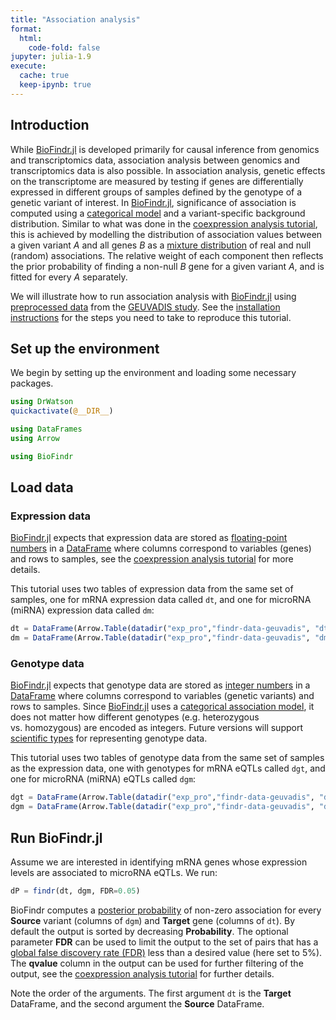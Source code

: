 ```yaml
---
title: "Association analysis"
format:
  html:
    code-fold: false
jupyter: julia-1.9
execute: 
  cache: true
  keep-ipynb: true
---
```

## Introduction

While [BioFindr.jl][1] is developed primarily for causal inference from genomics and transcriptomics data, association analysis between genomics and transcriptomics data is also possible. In association analysis, genetic effects on the transcriptome are measured by testing if genes are differentially expressed in different groups of samples defined by the genotype of a genetic variant of interest. In [BioFindr.jl][1], significance of association is computed using a [categorical model](https://tmichoel.github.io/BioFindr.jl/dev/realLLR/#prim_test_realLLR) and a variant-specific background distribution. Similar to what was done in the [coexpression analysis tutorial](coexpression.qmd), this is achieved by modelling the distribution of association values between a given variant $A$ and all genes $B$ as a [mixture distribution](https://en.wikipedia.org/wiki/Mixture_distribution) of real and null (random) associations. The relative weight of each component then reflects the prior probability of finding a non-null $B$ gene for a given variant $A$, and is fitted for every $A$ separately.

We will illustrate how to run association analysis with [BioFindr.jl][1] using [preprocessed data][2] from the [GEUVADIS study][3]. See the [installation instructions](installation.qmd) for the steps you need to take to reproduce this tutorial.

## Set up the environment

We begin by setting up the environment and loading some necessary packages.

```julia
using DrWatson
quickactivate(@__DIR__)

using DataFrames
using Arrow

using BioFindr
```

## Load data

### Expression data

[BioFindr.jl][1] expects that expression data are stored as [floating-point numbers](https://docs.julialang.org/en/v1/manual/integers-and-floating-point-numbers/) in a [DataFrame][4] where columns correspond to variables (genes) and rows to samples, see the [coexpression analysis tutorial](coexpression.qmd) for more details.

This tutorial uses two tables of expression data from the same set of samples, one for mRNA expression data called `dt`, and one for microRNA (miRNA) expression data called `dm`:

```julia
dt = DataFrame(Arrow.Table(datadir("exp_pro","findr-data-geuvadis", "dt.arrow")));
dm = DataFrame(Arrow.Table(datadir("exp_pro","findr-data-geuvadis", "dm.arrow")));
```

### Genotype data

[BioFindr.jl][1] expects that genotype data are stored as [integer numbers](https://docs.julialang.org/en/v1/manual/integers-and-floating-point-numbers/) in a [DataFrame][4] where columns correspond to variables (genetic variants) and rows to samples. Since [BioFindr.jl][1] uses a [categorical association model](https://tmichoel.github.io/BioFindr.jl/dev/realLLR/#prim_test_realLLR), it does not matter how different genotypes (e.g. heterozygous vs. homozygous) are encoded as integers. Future versions will support [scientific types](https://juliaai.github.io/ScientificTypes.jl/dev/) for representing genotype data.

This tutorial uses two tables of genotype data from the same set of samples as the expression data, one with genotypes for mRNA eQTLs called `dgt`, and one for microRNA (miRNA) eQTLs called `dgm`:

```julia
dgt = DataFrame(Arrow.Table(datadir("exp_pro","findr-data-geuvadis", "dgt.arrow")));
dgm = DataFrame(Arrow.Table(datadir("exp_pro","findr-data-geuvadis", "dgm.arrow")));
```

## Run BioFindr.jl

Assume we are interested in identifying mRNA genes whose expression levels are associated to microRNA eQTLs. We run:

```julia
dP = findr(dt, dgm, FDR=0.05)
```

BioFindr computes a [posterior probability](https://tmichoel.github.io/BioFindr.jl/dev/posteriorprobs/) of non-zero association for every **Source** variant (columns of `dgm`) and **Target** gene (columns of `dt`). By default the output is sorted by decreasing **Probability**. The optional parameter **FDR** can be used to limit the output to the set of pairs that has a [global false discovery rate (FDR)](https://en.wikipedia.org/wiki/False_discovery_rate#Storey-Tibshirani_procedure) less than a desired value (here set to 5%). The **qvalue** column in the output can be used for further filtering of the output, see the [coexpression analysis tutorial](coexpression.qmd) for further details.

Note the order of the arguments. The first argument `dt` is the **Target** DataFrame, and the second argument the **Source** DataFrame.

[1]: https://github.com/tmichoel/BioFindr.jl
[2]: https://github.com/lingfeiwang/findr-data-geuvadis
[3]: https://doi.org/10.1038/nature12531
[4]: https://dataframes.juliadata.org/stable/
[5]: https://doi.org/10.1371/journal.pcbi.1005703